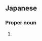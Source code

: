 ==Japanese==
{{ja-kanjitab|かき|もと|yomi=kun}}

===Proper noun===
{{ja-pos|proper|かきもと}}

# {{surname|lang=ja|sort=かきもと}}